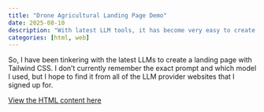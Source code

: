 ```yaml
---
title: "Drone Agricultural Landing Page Demo"
date: 2025-08-10
description: "With latest LLM tools, it has become very easy to create a landing page for any topic you want. This is a demo for a drone agricultural business landing page."
categories: [html, web]
---
```

So, I have been tinkering with the latest LLMs to create a landing page with Tailwind CSS. I don't currently remember the exact prompt and which model I used, but I hope to find it from all of the LLM provider websites that I signed up for.


[View the HTML content here](index.html)